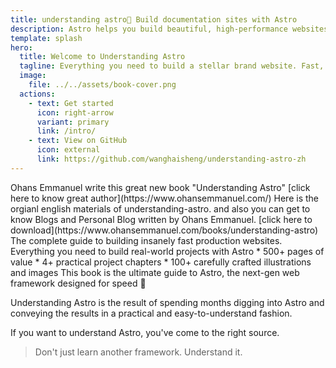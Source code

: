 ```yaml
---
title: understanding astro🌟 Build documentation sites with Astro
description: Astro helps you build beautiful, high-performance websites for brand.
template: splash
hero:
  title: Welcome to Understanding Astro
  tagline: Everything you need to build a stellar brand website. Fast, accessible, and easy-to-use.
  image:
    file: ../../assets/book-cover.png
  actions:
    - text: Get started
      icon: right-arrow
      variant: primary
      link: /intro/
    - text: View on GitHub
      icon: external
      link: https://github.com/wanghaisheng/understanding-astro-zh
---
```




<CardGrid stagger>
<Card title="Ohans Emmanuel" icon="open-book">
Ohans Emmanuel write this great new book "Understanding Astro"
[click here to know great author](https://www.ohansemmanuel.com/)
</Card>
<Card title="English PDF download" icon="rocket">
Here is the orgianl english materials of understanding-astro. and also you can get to know Blogs
and Personal Blog written by Ohans Emmanuel.
[click here to download](https://www.ohansemmanuel.com/books/understanding-astro)
</Card>
<Card title="outline of book Understanding Astro" icon="puzzle">
The complete guide to building insanely fast production websites.
Everything you need to build real-world projects with Astro
* 500+ pages of value
* 4+ practical project chapters
* 100+ carefully crafted illustrations and images
</Card>
</CardGrid>



<AboutAstro title="Brought to you by">
This book is the ultimate guide to Astro, the next-gen web framework designed for speed 🚀

Understanding Astro is the result of spending months digging into Astro and conveying the results in a practical and easy-to-understand fashion.

If you want to understand Astro, you've come to the right source.

> Don't just learn another framework. Understand it.

</AboutAstro>
